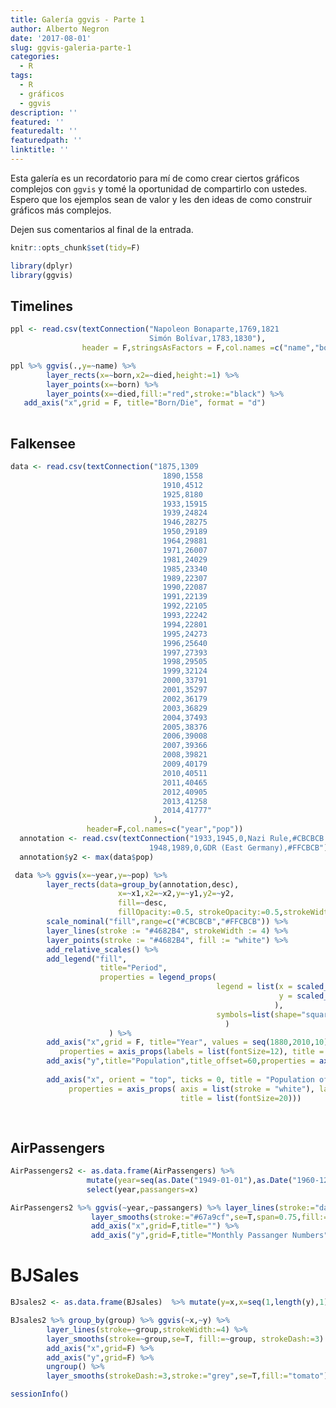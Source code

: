 ```yaml
---
title: Galería ggvis - Parte 1
author: Alberto Negron
date: '2017-08-01'
slug: ggvis-galeria-parte-1
categories:
  - R
tags:
  - R
  - gráficos
  - ggvis
description: ''
featured: ''
featuredalt: ''
featuredpath: ''
linktitle: ''
---
```



Esta galería es un recordatorio para mí de como crear ciertos gráficos complejos con `ggvis` y tomé la oportunidad de compartirlo con ustedes. Espero que los ejemplos sean de valor y les den ideas de como construir gráficos más complejos.

Dejen sus comentarios al final de la entrada.

```r
knitr::opts_chunk$set(tidy=F)
```



```r
library(dplyr)
library(ggvis)

```



## Timelines
```r
ppl <- read.csv(textConnection("Napoleon Bonaparte,1769,1821
                               Simón Bolívar,1783,1830"),
                header = F,stringsAsFactors = F,col.names =c("name","born","died") )

```

```r
ppl %>% ggvis(.,y=~name) %>% 
        layer_rects(x=~born,x2=~died,height:=1) %>% 
        layer_points(x=~born) %>% 
        layer_points(x=~died,fill:="red",stroke:="black") %>% 
   add_axis("x",grid = F, title="Born/Die", format = "d")
        

```



## Falkensee
```r
data <- read.csv(textConnection("1875,1309
                                  1890,1558
                                  1910,4512
                                  1925,8180
                                  1933,15915
                                  1939,24824
                                  1946,28275
                                  1950,29189
                                  1964,29881
                                  1971,26007
                                  1981,24029
                                  1985,23340
                                  1989,22307
                                  1990,22087
                                  1991,22139
                                  1992,22105
                                  1993,22242
                                  1994,22801
                                  1995,24273
                                  1996,25640
                                  1997,27393
                                  1998,29505
                                  1999,32124
                                  2000,33791
                                  2001,35297
                                  2002,36179
                                  2003,36829
                                  2004,37493
                                  2005,38376
                                  2006,39008
                                  2007,39366
                                  2008,39821
                                  2009,40179
                                  2010,40511
                                  2011,40465
                                  2012,40905
                                  2013,41258
                                  2014,41777"
                                ),
                 header=F,col.names=c("year","pop")) 
  annotation <- read.csv(textConnection("1933,1945,0,Nazi Rule,#CBCBCB
                               1948,1989,0,GDR (East Germany),#FFCBCB"),header=F,col.names=c('x1','x2','y1','desc','color'),stringsAsFactors=F)
  annotation$y2 <- max(data$pop)

```

```r
 data %>% ggvis(x=~year,y=~pop) %>%  
        layer_rects(data=group_by(annotation,desc),
                        x=~x1,x2=~x2,y=~y1,y2=~y2,
                        fill=~desc,
                        fillOpacity:=0.5, strokeOpacity:=0.5,strokeWidth:=0) %>% 
        scale_nominal("fill",range=c("#CBCBCB","#FFCBCB")) %>%
        layer_lines(stroke := "#4682B4", strokeWidth := 4) %>% 
        layer_points(stroke := "#4682B4", fill := "white") %>%
        add_relative_scales() %>%
        add_legend("fill",
                    title="Period",
                    properties = legend_props(
                                              legend = list(x = scaled_value("x_rel", 0.1),
                                                            y = scaled_value("y_rel",0.9)
                                                           ),
                                              symbols=list(shape="square")
                                                )
                      ) %>% 
        add_axis("x",grid = F, title="Year", values = seq(1880,2010,10), format = "d",
           properties = axis_props(labels = list(fontSize=12), title = list(fontSize=16) )) %>% 
        add_axis("y",title="Population",title_offset=60,properties = axis_props(labels = list(fontSize=12), 
                                                                          title = list(fontSize=16) ))%>% 
        add_axis("x", orient = "top", ticks = 0, title = "Population of Falkensee from 1875 to 2014 ",
             properties = axis_props( axis = list(stroke = "white"), labels = list(fontSize = 0),
                                      title = list(fontSize=20)))
                 
                 

```


## AirPassengers
```r
AirPassengers2 <- as.data.frame(AirPassengers) %>% 
                 mutate(year=seq(as.Date("1949-01-01"),as.Date("1960-12-31"), by="1 month")) %>% 
                 select(year,passangers=x)
```

```r
AirPassengers2 %>% ggvis(~year,~passangers) %>% layer_lines(stroke:="darkred",strokeWidth:=2) %>% 
                  layer_smooths(stroke:="#67a9cf",se=T,span=0.75,fill:="grey96") %>% 
                  add_axis("x",grid=F,title="") %>% 
                  add_axis("y",grid=F,title="Monthly Passanger Numbers")

```

# BJSales

```r
BJsales2 <- as.data.frame(BJsales)  %>% mutate(y=x,x=seq(1,length(y),1),group=cut(x,5))

```

```r
BJsales2 %>% group_by(group) %>% ggvis(~x,~y) %>% 
        layer_lines(stroke=~group,strokeWidth:=4) %>% 
        layer_smooths(stroke=~group,se=T, fill:=~group, strokeDash:=3) %>% 
        add_axis("x",grid=F) %>% 
        add_axis("y",grid=F) %>% 
        ungroup() %>% 
        layer_smooths(strokeDash:=3,stroke:="grey",se=T,fill:="tomato")

```




```r
sessionInfo()
```